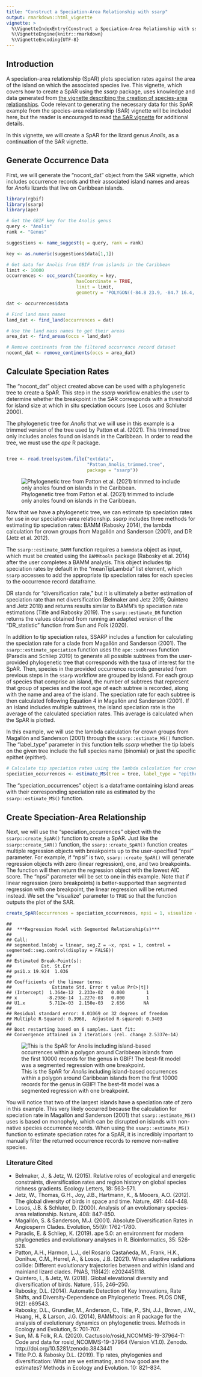 ```yaml
---
title: "Construct a Speciation-Area Relationship with ssarp"
output: rmarkdown::html_vignette
vignette: >
  %\VignetteIndexEntry{Construct a Speciation-Area Relationship with ssarp}
  %\VignetteEngine{knitr::rmarkdown}
  %\VignetteEncoding{UTF-8}
---
```




## Introduction

A speciation-area relationship (SpAR) plots speciation rates against the area of the island on which the associated species live. This vignette, which covers how to create a SpAR using the *ssarp* package, uses knowledge and data generated from [the vignette describing the creation of species-area relationships](https://kmartinet.github.io/ssarp/articles/Create_SAR.html). Code relevant to generating the necessary data for this SpAR example from the species-area relationship (SAR) vignette will be included here, but the reader is encouraged to read [the SAR vignette](https://kmartinet.github.io/ssarp/articles/Create_SAR.html) for additional details.

In this vignette, we will create a SpAR for the lizard genus *Anolis*, as a continuation of the SAR vignette.

## Generate Occurrence Data
First, we will generate the "nocont_dat" object from the SAR vignette, which includes occurrence records and their associated island names and areas for *Anolis* lizards that live on Caribbean islands.


``` r
library(rgbif)
library(ssarp)
library(ape)

# Get the GBIF key for the Anolis genus
query <- "Anolis"
rank <- "Genus"

suggestions <- name_suggest(q = query, rank = rank)

key <- as.numeric(suggestions$data[1,1])

# Get data for Anolis from GBIF from islands in the Caribbean
limit <- 10000
occurrences <- occ_search(taxonKey = key, 
                          hasCoordinate = TRUE, 
                          limit = limit,
                          geometry = 'POLYGON((-84.8 23.9, -84.7 16.4, -65.2 13.9, -63.1 11.0, -56.9 15.5, -60.5 21.9, -79.3 27.8, -79.8 24.8, -84.8 23.9))')

dat <- occurrences$data

# Find land mass names
land_dat <- find_land(occurrences = dat)

# Use the land mass names to get their areas
area_dat <- find_areas(occs = land_dat)

# Remove continents from the filtered occurrence record dataset
nocont_dat <- remove_continents(occs = area_dat)
```


## Calculate Speciation Rates
The “nocont_dat” object created above can be used with a phylogenetic tree to create a SpAR. This step in the *ssarp* workflow enables the user to determine whether the breakpoint in the SAR corresponds with a threshold for island size at which in situ speciation occurs (see Losos and Schluter 2000). 

The phylogenetic tree for *Anolis* that we will use in this example is a trimmed version of the tree used by Patton et al. (2021). This trimmed tree only includes anoles found on islands in the Caribbean. In order to read the tree, we must use the *ape* R package.



``` r

tree <- read.tree(system.file("extdata", 
                              "Patton_Anolis_trimmed.tree", 
                              package = "ssarp"))
```
![Phylogenetic tree from Patton et al. (2021) trimmed to include only anoles found on islands in the Caribbean.](anolis_tree.png)

Now that we have a phylogenetic tree, we can estimate tip speciation rates for use in our speciation-area relationship. *ssarp* includes three methods for estimating tip speciation rates: BAMM (Rabosky 2014), the lambda calculation for crown groups from Magallόn and Sanderson (2001), and DR (Jetz et al. 2012). 

The `ssarp::estimate_BAMM` function requires a `bammdata` object as input, which must be created using the `BAMMtools` package (Rabosky et al. 2014) after the user completes a BAMM analysis. This object includes tip speciation rates by default in the “meanTipLambda” list element, which `ssarp` accesses to add the appropriate tip speciation rates for each species to the occurrence record dataframe. 

DR stands for “diversification rate,” but it is ultimately a better estimation of speciation rate than net diversification (Belmaker and Jetz 2015; Quintero and Jetz 2018) and returns results similar to BAMM’s tip speciation rate estimations (Title and Rabosky 2019). The `ssarp::estimate_DR` function returns the values obtained from running an adapted version of the “DR_statistic” function from Sun and Folk (2020).

In addition to tip speciation rates, SSARP includes a function for calculating the speciation rate for a clade from Magallόn and Sanderson (2001). The `ssarp::estimate_speciation` function uses the `ape::subtrees` function (Paradis and Schliep 2019) to generate all possible subtrees from the user-provided phylogenetic tree that corresponds with the taxa of interest for the SpAR. Then, species in the provided occurrence records generated from previous steps in the `ssarp` workflow are grouped by island. For each group of species that comprise an island, the number of subtrees that represent that group of species and the root age of each subtree is recorded, along with the name and area of the island. The speciation rate for each subtree is then calculated following Equation 4 in Magallόn and Sanderson (2001). If an island includes multiple subtrees, the island speciation rate is the average of the calculated speciation rates. This average is calculated when the SpAR is plotted.

In this example, we will use the lambda calculation for crown groups from Magallόn and Sanderson (2001) through the `ssarp::estimate_MS()` function. The "label_type" parameter in this function tells *ssarp* whether the tip labels on the given tree include the full species name (binomial) or just the specific epithet (epithet).


``` r
# Calculate tip speciation rates using the lambda calculation for crown groups from Magallόn and Sanderson (2001)
speciation_occurrences <- estimate_MS(tree = tree, label_type = "epithet", occurrences = nocont_dat)
```

The “speciation_occurrences” object is a dataframe containing island areas with their corresponding speciation rate as estimated by the `ssarp::estimate_MS()` function.

## Create Speciation-Area Relationship
Next, we will use the “speciation_occurrences” object with the `ssarp::create_SpAR()` function to create a SpAR. Just like the `ssarp::create_SAR()` function, the `ssarp::create_SpAR()` function creates multiple regression objects with breakpoints up to the user-specified “npsi” parameter. For example, if “npsi” is two, `ssarp::create_SpAR()` will generate regression objects with zero (linear regression), one, and two breakpoints. The function will then return the regression object with the lowest AIC score. The “npsi” parameter will be set to one in this example. Note that if linear regression (zero breakpoints) is better-supported than segmented regression with one breakpoint, the linear regression will be returned instead. We set the "visualize" parameter to `TRUE` so that the function outputs the plot of the SAR.


``` r
create_SpAR(occurrences = speciation_occurrences, npsi = 1, visualize = TRUE)
```

```
## 
## 	***Regression Model with Segmented Relationship(s)***
## 
## Call: 
## segmented.lm(obj = linear, seg.Z = ~x, npsi = 1, control = segmented::seg.control(display = FALSE))
## 
## Estimated Break-Point(s):
##           Est. St.Err
## psi1.x 19.924  1.036
## 
## Coefficients of the linear terms:
##               Estimate Std. Error t value Pr(>|t|)
## (Intercept)  1.364e-12  2.233e-02   0.000        1
## x           -8.298e-14  1.227e-03   0.000        1
## U1.x         5.712e-03  2.150e-03   2.656       NA
## 
## Residual standard error: 0.01069 on 32 degrees of freedom
## Multiple R-Squared: 0.3968,  Adjusted R-squared: 0.3403 
## 
## Boot restarting based on 6 samples. Last fit:
## Convergence attained in 2 iterations (rel. change 2.5337e-14)
```
![This is the SpAR for *Anolis* including island-based occurrences within a polygon around Caribbean islands from the first 10000 records for the genus in GBIF! The best-fit model was a segmented regression with one breakpoint.](anolis_SpAR-1.png)


You will notice that two of the largest islands have a speciation rate of zero in this example. This very likely occurred because the calculation for speciation rate in Magallόn and Sanderson (2001) that `ssarp::estimate_MS()` uses is based on monophyly, which can be disrupted on islands with non-native species occurrence records. When using the `ssarp::estimate_MS()` function to estimate speciation rates for a SpAR, it is incredibly important to manually filter the returned occurrence records to remove non-native species.


### Literature Cited

* Belmaker, J., & Jetz, W. (2015). Relative roles of ecological and energetic constraints, diversification rates and region history on global species richness gradients. Ecology Letters, 18: 563–571.
* Jetz, W., Thomas, G.H., Joy, J.B., Hartmann, K., & Mooers, A.O. (2012). The global diversity of birds in space and time. Nature, 491: 444-448.
* Losos, J.B. & Schluter, D. (2000). Analysis of an evolutionary species-area relationship. Nature, 408: 847-850.
* Magallόn, S. & Sanderson, M.J. (2001). Absolute Diversification Rates in Angiosperm Clades. Evolution, 55(9): 1762-1780.
* Paradis, E. & Schliep, K. (2019). ape 5.0: an environment for modern phylogenetics and evolutionary analyses in R. Bioinformatics, 35: 526-528.
* Patton, A.H., Harmon, L.J., del Rosario Castañeda, M., Frank, H.K., Donihue, C.M., Herrel, A., & Losos, J.B. (2021). When adaptive radiations collide: Different evolutionary trajectories between and within island and mainland lizard clades. PNAS, 118(42): e2024451118.
* Quintero, I., & Jetz, W. (2018). Global elevational diversity and diversification of birds. Nature, 555, 246–250.
* Rabosky, D.L. (2014). Automatic Detection of Key Innovations, Rate Shifts, and Diversity-Dependence on Phylogenetic Trees. PLOS ONE, 9(2): e89543.
* Rabosky, D.L., Grundler, M., Anderson, C., Title, P., Shi, J.J., Brown, J.W., Huang, H., & Larson, J.G. (2014), BAMMtools: an R package for the analysis of evolutionary dynamics on phylogenetic trees. Methods in Ecology and Evolution, 5: 701-707.
* Sun, M. & Folk, R.A. (2020). Cactusolo/rosid_NCOMMS-19-37964-T: Code and data for rosid_NCOMMS-19-37964 (Version V.1.0). Zenodo. http://doi.org/10.5281/zenodo.3843441
* Title P.O. & Rabosky D.L. (2019). Tip rates, phylogenies and diversification: What are we estimating, and how good are the estimates? Methods in Ecology and Evolution. 10: 821–834.
